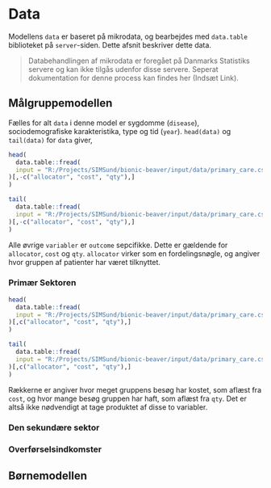 # Data 

Modellens `data` er baseret på mikrodata, og bearbejdes med `data.table` biblioteket på `server`-siden. Dette afsnit beskriver dette data.

> Databehandlingen af mikrodata er foregået på Danmarks Statistiks servere og kan ikke tilgås udenfor disse servere. Seperat dokumentation for denne process kan findes her (Indsæt Link).


## Målgruppemodellen

Fælles for alt `data` i denne model er sygdomme (`disease`), sociodemografiske karakteristika, type og tid (`year`). `head(data)` og `tail(data)` for `data` giver,



```r
head(
  data.table::fread(
  input = "R:/Projects/SIMSund/bionic-beaver/input/data/primary_care.csv"
)[,-c("allocator", "cost", "qty"),]
)

```


```r
tail(
  data.table::fread(
  input = "R:/Projects/SIMSund/bionic-beaver/input/data/primary_care.csv"
)[,-c("allocator", "cost", "qty"),]
)

```


Alle øvrige `variabler` er `outcome` sepcifikke. Dette er gældende for `allocator`, `cost` og `qty`. `allocator` virker som en fordelingsnøgle, og angiver hvor gruppen af patienter har været tilknyttet. 


### Primær Sektoren

```r
head(
  data.table::fread(
  input = "R:/Projects/SIMSund/bionic-beaver/input/data/primary_care.csv"
)[,c("allocator", "cost", "qty"),]
)

tail(
  data.table::fread(
  input = "R:/Projects/SIMSund/bionic-beaver/input/data/primary_care.csv"
)[,c("allocator", "cost", "qty"),]
)

```

Rækkerne er angiver hvor meget gruppens besøg har kostet, som aflæst fra `cost`, og hvor mange besøg gruppen har haft, som aflæst fra `qty`. Det er altså ikke nødvendigt at tage produktet af disse to variabler. 


### Den sekundære sektor


### Overførselsindkomster

## Børnemodellen
